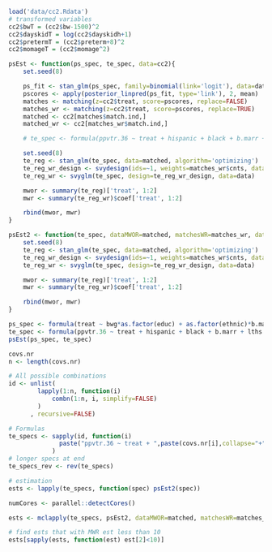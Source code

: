 ```r
load('data/cc2.Rdata')
# transformed variables
cc2$bwT = (cc2$bw-1500)^2
cc2$dayskidT = log(cc2$dayskidh+1)
cc2$pretermT = (cc2$preterm+8)^2
cc2$momageT = (cc2$momage^2)
```

```r
psEst <- function(ps_spec, te_spec, data=cc2){
    set.seed(8)

    ps_fit <- stan_glm(ps_spec, family=binomial(link='logit'), data=data, algorithm='optimizing')
    pscores <- apply(posterior_linpred(ps_fit, type='link'), 2, mean)
    matches <- matching(z=cc2$treat, score=pscores, replace=FALSE)
    matches_wr <- matching(z=cc2$treat, score=pscores, replace=TRUE)
    matched <- cc2[matches$match.ind,]
    matched_wr <- cc2[matches_wr$match.ind,]

    # te_spec <- formula(ppvtr.36 ~ treat + hispanic + black + b.marr + lths + hs + ltcoll + work.dur + prenatal + momage + sex + first + preterm + dayskidh + bw)

    set.seed(8)
    te_reg <- stan_glm(te_spec, data=matched, algorithm='optimizing')
    te_reg_wr_design <- svydesign(ids=~1, weights=matches_wr$cnts, data=data)
    te_reg_wr <- svyglm(te_spec, design=te_reg_wr_design, data=data)

    mwor <- summary(te_reg)['treat', 1:2]
    mwr <- summary(te_reg_wr)$coef['treat', 1:2]

    rbind(mwor, mwr)
}

psEst2 <- function(te_spec, dataMWOR=matched, matchesWR=matches_wr, data=cc2){
    set.seed(8)
    te_reg <- stan_glm(te_spec, data=matched, algorithm='optimizing')
    te_reg_wr_design <- svydesign(ids=~1, weights=matches_wr$cnts, data=data)
    te_reg_wr <- svyglm(te_spec, design=te_reg_wr_design, data=data)

    mwor <- summary(te_reg)['treat', 1:2]
    mwr <- summary(te_reg_wr)$coef['treat', 1:2]

    rbind(mwor, mwr)
}
```

```r
ps_spec <- formula(treat ~ bwg*as.factor(educ) + as.factor(ethnic)*b.marr + work.dur + prenatal + preterm + momage + sex + first + bw + dayskidT + pretermT + momageT + black*(bw + preterm + dayskidT) + b.marr*(bw + preterm + dayskidT))
te_spec <- formula(ppvtr.36 ~ treat + hispanic + black + b.marr + lths + hs + ltcoll + work.dur + prenatal + momage + sex + first + preterm + dayskidh + bw)
psEst(ps_spec, te_spec)
```

```r
covs.nr
n <- length(covs.nr)

# All possible combinations
id <- unlist(
        lapply(1:n, function(i)
            combn(1:n, i, simplify=FALSE)
        )
      , recursive=FALSE)

# Formulas
te_specs <- sapply(id, function(i)
              paste("ppvtr.36 ~ treat + ",paste(covs.nr[i],collapse="+"))
            )
# longer specs at end
te_specs_rev <- rev(te_specs)

# estimation
ests <- lapply(te_specs, function(spec) psEst2(spec))

numCores <- parallel::detectCores()

ests <- mclapply(te_specs, psEst2, dataMWOR=matched, matchesWR=matches_wr, data=cc2, mc.cores=numCores)

# find ests that with MWR est less than 10
ests[sapply(ests, function(est) est[2]<10)]
```
